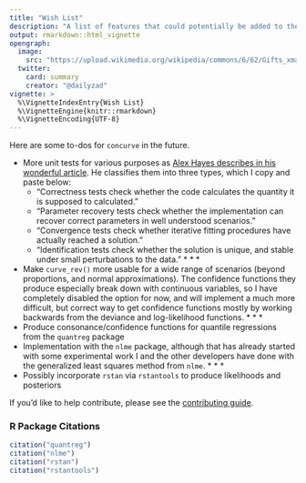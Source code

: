 ```yaml
---
title: "Wish List"
description: "A list of features that could potentially be added to the package."
output: rmarkdown::html_vignette
opengraph:
  image: 
    src: "https://upload.wikimedia.org/wikipedia/commons/6/62/Gifts_xmas.jpg"
  twitter:
    card: summary
    creator: "@dailyzad"  
vignette: >
  %\VignetteIndexEntry{Wish List}
  %\VignetteEngine{knitr::rmarkdown}
  %\VignetteEncoding{UTF-8}
---
```


Here are some to-dos for `concurve` in the future. 

* More unit tests for various purposes as [Alex Hayes describes in his wonderful article](https://www.alexpghayes.com/blog/testing-statistical-software/). He classifies them into three types, which I copy and paste below:
  - "Correctness tests check whether the code calculates the quantity it is supposed to calculated."
  - "Parameter recovery tests check whether the implementation can recover correct parameters in well understood scenarios."
  - "Convergence tests check whether iterative fitting procedures have actually reached a solution."
  - "Identification tests check whether the solution is unique, and stable under small perturbations to the data."
  * * * 
* Make `curve_rev()` more usable for a wide range of scenarios (beyond proportions, and normal approximations). The confidence functions they produce especially break down with continuous variables, so I have completely disabled the option for now, and will implement a much more difficult, but correct way to get confidence functions mostly by working backwards from the deviance and log-likelihood functions.
* * * 
* Produce consonance/confidence functions for quantile regressions from the `quantreg` package
* Implementation with the `nlme` package, although that has already started with some experimental work I and the other developers have done with the generalized least squares method from `nlme`. 
* * * 
* Possibly incorporate `rstan` via `rstantools` to produce likelihoods and posteriors

If you'd like to help contribute, please see the [contributing guide](https://data.lesslikely.com/concurve/CONTRIBUTING.html).

### R Package Citations

```r
citation("quantreg")
citation("nlme")
citation("rstan")
citation("rstantools")
```